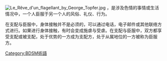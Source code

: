 {{not|施虐和受虐}}
{{Other uses|支配}}
[[File:Le_Rêve_d'un_flagellant_by_George_Topfer.jpg|thumb]]
{{vgname2|支配与臣服|en=Dominance and submission、D/s}}，是涉及色情的事情或生活情况中，一个人臣服于另一个人的风俗、礼仪、行为。

在支配与臣服中，身体接触并不是必须的，可以通过电话，电子邮件或其他联络方式进行。如果进行身体接触，有时会变成施虐与受虐。在支配与臣服中，双方都享受支配或被支配，处于优势的一方成为支配方，处于从属地位的一方被称为臣服方。

{{BDSM}}
[[Category:BDSM術語|Category:BDSM術語]]